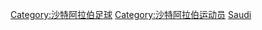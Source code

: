 {{Commons cat|Association football players from Saudi Arabia}}

[[Category:沙特阿拉伯足球|Category:沙特阿拉伯足球]]
[[Category:沙特阿拉伯运动员|Category:沙特阿拉伯运动员]]
[[Category:各国足球运动员|Saudi]]